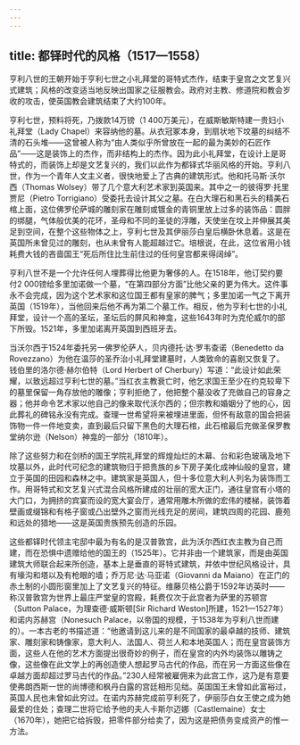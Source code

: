 ```yaml
---
---
---
```

title: 都铎时代的风格（1517—1558）
---




亨利八世的王朝开始于亨利七世之小礼拜堂的哥特式杰作，结束于皇宫之文艺复兴式建筑；风格的改变适当地反映出国家之征服教会。政府对主教、修道院和教会岁收的攻击，使英国教会建筑结束了大约100年。

亨利七世，预料将死，乃拨款14万镑（1 400万美元），在威斯敏斯特建一贵妇小礼拜堂（Lady Chapel）来容纳他的墓。从衣冠冢本身，到扇状地下坟墓的纠结不清的石头堆——这曾被人称为“由人类似乎所曾放在一起的最为美妙的石匠作品”——这是装饰上的杰作，而非结构上的杰作。因为此小礼拜堂，在设计上是哥特式的，而装饰上却是文艺复兴的，我们以此作为都铎式华丽风格的开始。亨利八世，作为一个青年人文主义者，很快地爱上了古典的建筑形式。他和托马斯·沃尔西（Thomas Wolsey）带了几个意大利艺术家到英国来。其中之一的彼得罗·托里贾尼（Pietro Torrigiano）受委托去设计其父之墓。在白大理石和黑石头的精美石棺上面，这位佛罗伦萨城的雕刻家在雕刻或镀金的青铜里放上过多的装饰品：圆胖的绑腿，气体般优美的花环，圣母和不同的圣徒的浮雕，天使坐在坟上并伸展其美足到空间，在整个这些物体之上，亨利七世及其伊丽莎白皇后横卧休息着。这是在英国所未曾见过的雕刻，也从未曾有人能超越过它。培根说，在此，这位省用小钱耗费大钱的吝啬国王“死后所住比生前住过的任何皇宫都来得阔绰”。

亨利八世不是一个允许任何人埋葬得比他更为奢侈的人。在1518年，他订契约要付2 000镑给多里加诺做一个墓，“在第四部分方面”比他父亲的更为伟大。这件事永不会完成，因为这个艺术家和这位国王都有皇家的脾气；多里加诺一气之下离开英国（1519年），当他回来后他不再为第二个墓工作。相反，他为亨利七世的小礼拜堂，设计一个高的圣坛，圣坛后的屏风和神龛，这些1643年时为克伦威尔的部下所毁。1521年，多里加诺离开英国到西班牙去。

当沃尔西于1524年委托另一佛罗伦萨人，贝内德托·达·罗韦查诺（Benedetto da Rovezzano）为他在温莎的圣乔治小礼拜堂建墓时，人类致命的喜剧又恢复了。钱伯里的洛尔德·赫尔伯特（Lord Herbert of Cherbury）写道：“此设计如此荣耀，以致远超过亨利七世的墓。”当红衣主教衰亡时，他乞求国王至少在约克较卑下的墓里保留一角存放他的雕像；亨利拒绝了，他把整个墓没收了充做自己的容身之器；他并命令艺术家以他自己的像来取代沃尔西的；但宗教和婚姻分了他的心，因此葬礼的碑铭永没有完成。查理一世希望将来被埋进里面，但怀有敌意的国会把装饰物一件一件地变卖，直到最后只留下黑色的大理石棺，此石棺最后充做圣保罗教堂纳尔逊（Nelson）神龛的一部分（1810年）。

除了这些努力和在剑桥的国王学院礼拜堂的辉煌灿烂的木幕、台和彩色玻璃及地下坟墓以外，此时代可纪念的建筑物归于把贵族的乡下房子美化成神仙般的皇宫，建立于英国的田园和森林之中。建筑家是英国人，但十多位意大利人列名为装饰而工作。用哥特式和文艺复兴式混合风格所建成的壮丽的宽大正门，通往皇宫有小塔的大门口，为拥挤的宾宴而设的宽大宴会厅，通常用雕木所做的宏伟的楼梯，装饰着壁画或缀锦和有格子窗或凸出壁外之窗而光线充足的房间，建筑四周的花园、鹿苑和远处的猎地——这是英国贵族预先创造的乐园。

这些都铎时代领主宅邸中最为有名的是汉普敦宫，此为沃尔西红衣主教为自己而建，而在恐惧中遗赠给他的国王的（1525年）。它并非由一个建筑家，而是由英国建筑大师联合起来所创造，基本上是垂直的哥特式建筑，并依中世纪风格设计，具有壕沟和塔以及有枪眼的墙；乔万尼·达·马亚诺（Giovanni da Maiano）在正门的赤土制的小圆形窗里加上了文艺复兴的特征。维藤贝格公爵于1592年访英时——称汉普敦宫为世界上最庄严堂皇的宫殿，耗费仅次于此宫者为萨里的苏顿宫（Sutton Palace，为理查德·威斯顿[Sir Richard Weston]所建，1521—1527年）和诺内苏赫宫（Nonesuch Palace，以帝国的规模，于1538年为亨利八世而建的）。一本古老的书描述道：“他邀请到这儿来的是不同国家的最卓越的技师、建筑家、雕刻家和铸像家，意大利人、法国人、荷兰人和本地英国人；而在皇宫装饰方面，这些人在他的艺术方面提出很奇妙的例子，而在皇宫的内外均装饰以雕铸之像，这些像在此文学上的再创造使人想起罗马古代的作品，而在另一方面这些像在卓越方面却超过罗马古代的作品。”230人经常被雇佣来为此宫工作，这乃是有意要使弗朗西斯一世的尚博德和枫丹白露的宫廷相形见绌。英国国王未曾如此富裕过，英国人民也未曾如此穷过。在诺内苏赫完成前亨利死了，伊丽莎白女王使之成为她最爱的住处；查理二世将它给予他的夫人卡斯尔迈娜（Castlemaine）女士（1670年），她把它给拆毁，把零件部分给卖了，因为这是把债务变成资产的惟一方法。